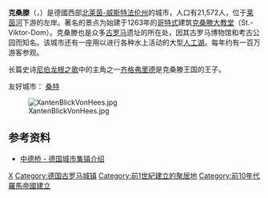 {{noteTA|G1=德国地名|G2=Landkreis|G3=单位}}
'''克桑滕'''（{{lang-de|Xanten}}，{{IPA-de|ˈksantən|lang|De-Xanten.ogg}}）是德國西部[[北莱茵-威斯特法伦|北莱茵-威斯特法伦州]]的城市，人口有21,572人，位于[[莱茵河|莱茵河]]下游的左岸。著名的景点为始建于1263年的[[哥特式|哥特式]]建筑[[克桑滕大教堂|克桑滕大教堂]]（St.-Viktor-Dom）。克桑滕也是众多[[古罗马|古罗马]]遗址的所在处，因其古罗马博物馆和考古公园而知名。该城市还有一座用以进行各种水上活动的大型[[人工湖|人工湖]]。每年约有一百万游客参观。

长篇史诗[[尼伯龙根之歌|尼伯龙根之歌]]中的主角之一[[齐格弗里德|齐格弗里德]]是克桑滕王国的王子。

友好城市：{{FRA}} [[桑特|桑特]]

[[File:XantenBlickVonHees.jpg|thumb]]

==参考资料==
*[http://www.brucca.de/stxx.htm#yeshou 中德桥 - 德国城市集镇介绍] {{Wayback|url=http://www.brucca.de/stxx.htm#yeshou |date=20181122032754 }}

{{Authority control}}
[[Category:北莱茵-威斯特法伦州市镇|X]]
[[Category:德国古罗马城镇|Category:德国古罗马城镇]]
[[Category:前1世紀建立的聚居地|Category:前1世紀建立的聚居地]]
[[Category:前10年代羅馬帝國建立|Category:前10年代羅馬帝國建立]]

{{Germany-geo-stub}}